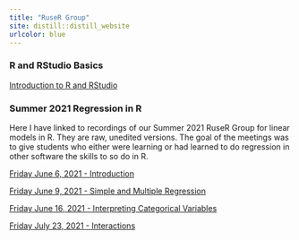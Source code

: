 ```yaml
---
title: "RuseR Group"
site: distill::distill_website
urlcolor: blue
---
```


### R and RStudio Basics

[Introduction to R and RStudio](https://auburn.hosted.panopto.com/Panopto/Pages/Viewer.aspx?id=630b1601-916c-43b2-8315-ad8f016cda3e)

### Summer 2021 Regression in R

Here I have linked to recordings of our Summer 2021 RuseR Group  for linear models in R. 
They are raw, unedited versions.
The goal of the meetings was to give students who either were learning or had learned to do regression in other software the skills to so do in R.

[Friday June 6, 2021 - Introduction ](https://auburn.hosted.panopto.com/Panopto/Pages/Viewer.aspx?id=ac0078fb-12dc-4a61-9925-ad7b012f4780)

[Friday June 9, 2021 - Simple and Multiple Regression](https://auburn.hosted.panopto.com/Panopto/Pages/Viewer.aspx?id=fa11ce95-3f13-4b38-8363-ad7b014738b5)

[Friday June 16, 2021 - Interpreting Categorical Variables](https://auburn.hosted.panopto.com/Panopto/Pages/Viewer.aspx?id=fa11ce95-3f13-4b38-8363-ad7b014738b5)

[Friday July 23, 2021 - Interactions](https://auburn.hosted.panopto.com/Panopto/Pages/Viewer.aspx?id=36260bc1-e57b-4647-a08d-ad7b013d6176)